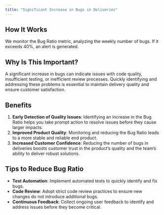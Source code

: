 ```yaml
---
title: "Significant Increase in Bugs in Deliveries"
---
```


## How It Works

We monitor the Bug Ratio metric, analyzing the weekly number of bugs. If it exceeds 40%, an alert is generated.

## Why Is This Important?

A significant increase in bugs can indicate issues with code quality, insufficient testing, or inefficient review processes. Quickly identifying and addressing these problems is essential to maintain delivery quality and ensure customer satisfaction.

## Benefits

1. **Early Detection of Quality Issues**: Identifying an increase in the Bug Ratio helps you take prompt action to resolve issues before they cause larger impacts.
2. **Improved Product Quality**: Monitoring and reducing the Bug Ratio leads to a more stable and reliable end product.
3. **Increased Customer Confidence**: Reducing the number of bugs in deliveries boosts customer trust in the product’s quality and the team’s ability to deliver robust solutions.

## Tips to Reduce Bug Ratio

- **Test Automation**: Implement automated tests to quickly identify and fix bugs.
- **Code Review**: Adopt strict code review practices to ensure new changes do not introduce additional bugs.
- **Continuous Feedback**: Collect ongoing user feedback to identify and address issues before they become critical.
